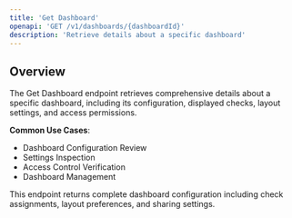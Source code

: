 ```yaml
---
title: 'Get Dashboard'
openapi: 'GET /v1/dashboards/{dashboardId}'
description: 'Retrieve details about a specific dashboard'
---
```


## Overview

The Get Dashboard endpoint retrieves comprehensive details about a specific dashboard, including its configuration, displayed checks, layout settings, and access permissions.

**Common Use Cases**:
- Dashboard Configuration Review
- Settings Inspection
- Access Control Verification
- Dashboard Management

<Note>
This endpoint returns complete dashboard configuration including check assignments, layout preferences, and sharing settings.
</Note>